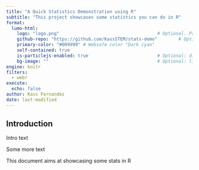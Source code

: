 ```yaml
---
title: "A Quick Statistics Demonstration using R"
subtitle: "This project showcases some statistics you can do in R"
format:
  lumo-html: 
    logo: "logo.png"                                     # Optional. Path to a logo displayed above the title
    github-repo: "https://github.com/KassSTEM/stats-demo"        # Optional. Adds a github corner at the top right
    primary-color: "#009999" # Websafe color "Dark cyan"
    self-contained: true
    is-particlejs-enabled: true                          # Optional: display interactive particles in the document header
    bg-image: ""                                         # Optional: link to an image for the header background
engine: knitr
filters: 
  - webr
execute:
  echo: false
author: Kass Fernandez
date: last-modified
---
```





## Introduction

Intro text


::: {.column-margin}

Some more text

:::


This document aims at showcasing some stats in R


